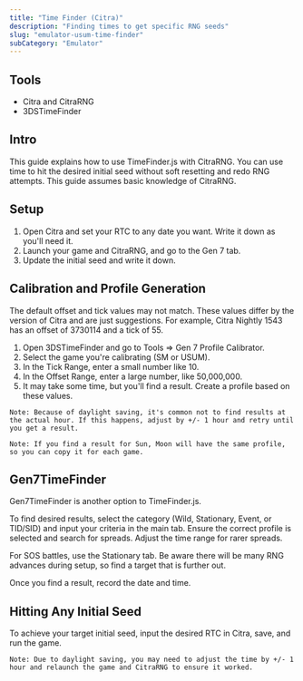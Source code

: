 ```yaml
---
title: "Time Finder (Citra)"
description: "Finding times to get specific RNG seeds"
slug: "emulator-usum-time-finder"
subCategory: "Emulator"
---
```


## Tools

- Citra and CitraRNG
- 3DSTimeFinder

## Intro

This guide explains how to use TimeFinder.js with CitraRNG. You can use time to hit the desired initial seed without soft resetting and redo RNG attempts. This guide assumes basic knowledge of CitraRNG.

## Setup

1. Open Citra and set your RTC to any date you want. Write it down as you'll need it.
2. Launch your game and CitraRNG, and go to the Gen 7 tab.
3. Update the initial seed and write it down.

## Calibration and Profile Generation

The default offset and tick values may not match. These values differ by the version of Citra and are just suggestions. For example, Citra Nightly 1543 has an offset of 3730114 and a tick of 55.

1. Open 3DSTimeFinder and go to Tools => Gen 7 Profile Calibrator.
2. Select the game you're calibrating (SM or USUM).
3. In the Tick Range, enter a small number like 10.
4. In the Offset Range, enter a large number, like 50,000,000.
5. It may take some time, but you'll find a result. Create a profile based on these values.

```
Note: Because of daylight saving, it's common not to find results at the actual hour. If this happens, adjust by +/- 1 hour and retry until you get a result.
```

```
Note: If you find a result for Sun, Moon will have the same profile, so you can copy it for each game.
```

## Gen7TimeFinder

Gen7TimeFinder is another option to TimeFinder.js.

To find desired results, select the category (Wild, Stationary, Event, or TID/SID) and input your criteria in the main tab. Ensure the correct profile is selected and search for spreads. Adjust the time range for rarer spreads.

For SOS battles, use the Stationary tab. Be aware there will be many RNG advances during setup, so find a target that is further out.

Once you find a result, record the date and time.

## Hitting Any Initial Seed

To achieve your target initial seed, input the desired RTC in Citra, save, and run the game.

```
Note: Due to daylight saving, you may need to adjust the time by +/- 1 hour and relaunch the game and CitraRNG to ensure it worked.
```
